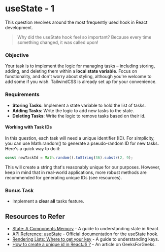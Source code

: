 # useState - 1

This question revolves around the most frequently used hook in React development.

> Why did the useState hook feel so important? Because every time something changed, it was called upon!

### Objective
Your task is to implement the logic for managing tasks – including storing, adding, and deleting them within a **local state variable**. Focus on functionality, and don't worry about styling, although you're welcome to add some if you wish. TailwindCSS is already set up for your convenience.

### Requirements
- **Storing Tasks**: Implement a state variable to hold the list of tasks.
- **Adding Tasks**: Write the logic to add new tasks to the state.
- **Deleting Tasks**: Write the logic to remove tasks based on their id.

#### Working with Task IDs
In this question, each task will need a unique identifier (ID). For simplicity, you can use Math.random() to generate a pseudo-random ID for new tasks. Here's a quick way to do it:

```javascript
const newTaskId = Math.random().toString(36).substr(2, 9);
```
This will create a string that's reasonably unique for our purposes. However, keep in mind that in real-world applications, more robust methods are recommended for generating unique IDs (see resources).

### Bonus Task
- Implement a **clear all** tasks feature.

## Resources to Refer

- [State: A Components Memory](https://react.dev/learn/state-a-components-memory) -  A guide to understanding state in React.
- [API Reference: useState](https://react.dev/reference/react/useState) - Official documentation for the useState hook.
- [Rendering Lists: Where to get your key](https://react.dev/learn/rendering-lists#where-to-get-your-key) - A guide to understanding keys.
- [How to create a unique id in ReactJS ?](https://www.geeksforgeeks.org/how-to-create-an-unique-id-in-reactjs/) - An article on GeeksForGeeks.
